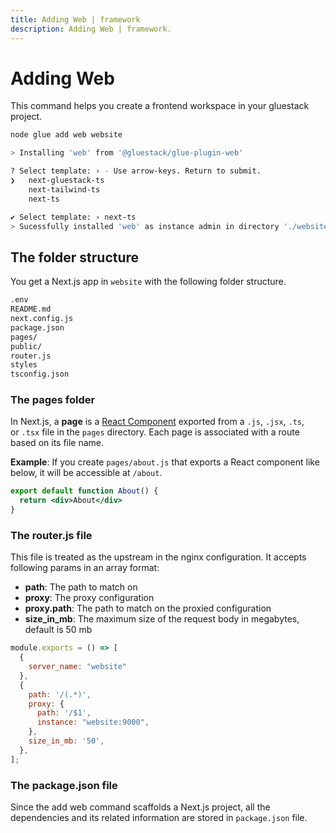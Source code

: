 ```yaml
---
title: Adding Web | framework
description: Adding Web | framework.
---
```



<Meta title="Getting started/Adding Web" />

# Adding Web

This command helps you create a frontend workspace in your gluestack project.

```bash
node glue add web website

> Installing 'web' from '@gluestack/glue-plugin-web'

? Select template: › - Use arrow-keys. Return to submit.
❯   next-gluestack-ts
    next-tailwind-ts
    next-ts

✔ Select template: › next-ts
> Sucessfully installed 'web' as instance admin in directory './website'
```

## **The folder structure**

You get a Next.js app in `website` with the following folder structure.

```bash
.env
README.md
next.config.js
package.json
pages/
public/
router.js
styles
tsconfig.json
```

### **The** pages **folder**

In Next.js, a **page** is a [React Component](https://reactjs.org/docs/components-and-props.html) exported from a `.js`, `.jsx`, `.ts`, or `.tsx` file in the `pages` directory. Each page is associated with a route based on its file name.

**Example**: If you create `pages/about.js` that exports a React component like below, it will be accessible at `/about`.

```jsx
export default function About() {
  return <div>About</div>
}
```

### **The router.js file**

This file is treated as the upstream in the nginx configuration. It accepts following params in an array format:

- **path**: The path to match on
- **proxy**: The proxy configuration
- **proxy.path**: The path to match on the proxied configuration
- **size_in_mb**: The maximum size of the request body in megabytes, default is 50 mb

```jsx
module.exports = () => [
  {
    server_name: "website"
  },
  {
    path: '/(.*)',
    proxy: {
      path: '/$1',
      instance: "website:9000",
    },
    size_in_mb: '50',
  },
];
```

### **The package.json file**

Since the add web command scaffolds a Next.js project, all the dependencies and its related information are stored in `package.json` file.
